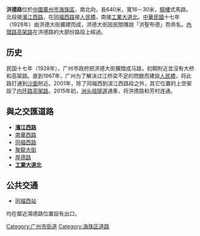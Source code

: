 {{Unreferenced|time=2020-05-02T03:48:37+00:00}}
{{Infobox Guangzhou Road
|中文道路名称=洪 德 路
|道路名称拼音=Hongde Lu
|道路方向=南北
|图片=
|图片说明=
|道路属性=
|道路总长度=
|规划总长度=
|已通车长度=
|车速限制=
|行车线数量=
|所在地区=[[海珠区|海珠区]]
|起点=[[滨江路_(广州)|濱江西路]]
|终点=[[工业大道_(广州)|工業大道北]]
|道路命名日期=
|命名缘由=民間傳說「洪聖布德」
|道路旧名=洪德大街
|道路动工日期=1928年
|通车日期=
|相连路段=
|路段主要建筑=
}}

'''洪德路'''位於[[中國|中國]][[廣州市|廣州市]][[海珠區|海珠區]]，南北向，長640米，寬16－30米，[[廣州騎樓|騎樓]]式馬路。北段接[[滨江路_(广州)|濱江西路]]，在[[同福路|同福西路]]接[[人民桥_(广州)|人民橋]]，南接[[工业大道_(广州)|工業大道北]]。[[中華民國|中華民國]]十七年（1928年）由洪德大街擴建而成，洪德大街因民間傳說「洪聖布德」而命名。[[广州内环路|內環路高架路]]在洪德路的大部份路段上經過。

==历史==
民国十七年（1928年），广州市政府把洪德大街擴闊成马路，初期附近並沒有大桥和高架路。直到1967年，广州为了解决过江桥梁不足的問題而建設[[人民桥_(广州)|人民橋]]，将此路打通到[[沙面島|沙面]]附近。2001年，除了同福西到滨江西路段之外，其它位置的上空架設了[[廣州內環路|内环路高架路]]。2015年初，[[洲头咀隧道|洲头咀隧道]]通車，将洪德路和芳村连通。

==與之交匯道路==
*'''[[滨江路_(广州)|濱江西路]]'''
*[[南華路_(廣州市)|南華西路]]
*[[同福路|同福西路]]
*[[聚龍大街|聚龍大街]]
*[[厚德路|厚德路]]
*'''[[工业大道_(广州)|工業大道北]]'''
==公共交通==
*{{廣州地鐵路線鏈接|8|SL}}[[同福西站|同福西站]]
均在鄰近鴻德路位置設有出口。
[[Category:广州市街道|Category:广州市街道]]
[[Category:海珠区道路|Category:海珠区道路]]
{{GZ-stub}}